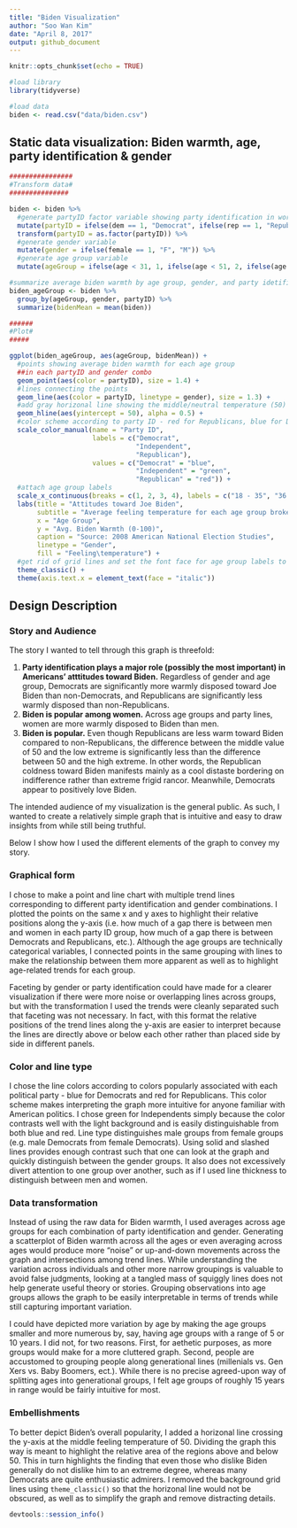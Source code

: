 ```yaml
---
title: "Biden Visualization"
author: "Soo Wan Kim"
date: "April 8, 2017"
output: github_document
---
```


```r
knitr::opts_chunk$set(echo = TRUE)

#load library
library(tidyverse)

#load data
biden <- read.csv("data/biden.csv")
```

## Static data visualization: Biden warmth, age, party identification & gender

```r
################
#Transform data#
###############

biden <- biden %>%
  #generate partyID factor variable showing party identification in words
  mutate(partyID = ifelse(dem == 1, "Democrat", ifelse(rep == 1, "Republican", "Independent"))) %>%
  transform(partyID = as.factor(partyID)) %>%
  #generate gender variable
  mutate(gender = ifelse(female == 1, "F", "M")) %>%
  #generate age group variable
  mutate(ageGroup = ifelse(age < 31, 1, ifelse(age < 51, 2, ifelse(age < 66, 3, 4))))

#summarize average biden warmth by age group, gender, and party idetification
biden_ageGroup <- biden %>%
  group_by(ageGroup, gender, partyID) %>%
  summarize(bidenMean = mean(biden))

######
#Plot#
#####

ggplot(biden_ageGroup, aes(ageGroup, bidenMean)) + 
  #points showing average biden warmth for each age group
  ##in each partyID and gender combo
  geom_point(aes(color = partyID), size = 1.4) + 
  #lines connecting the points
  geom_line(aes(color = partyID, linetype = gender), size = 1.3) + 
  #add gray horizonal line showing the middle/neutral temperature (50)
  geom_hline(aes(yintercept = 50), alpha = 0.5) + 
  #color scheme according to party ID - red for Republicans, blue for Democrats
  scale_color_manual(name = "Party ID",
                     labels = c("Democrat",
                                "Independent",
                                "Republican"),
                     values = c("Democrat" = "blue",
                                "Independent" = "green",
                                "Republican" = "red")) + 
  #attach age group labels
  scale_x_continuous(breaks = c(1, 2, 3, 4), labels = c("18 - 35", "36 - 50", "51 - 65", "65+")) + 
  labs(title = "Attitudes toward Joe Biden", 
       subtitle = "Average feeling temperature for each age group broken down by party identification and gender",
       x = "Age Group",
       y = "Avg. Biden Warmth (0-100)",
       caption = "Source: 2008 American National Election Studies",
       linetype = "Gender",
       fill = "Feeling\temperature") + 
  #get rid of grid lines and set the font face for age group labels to italic
  theme_classic() + 
  theme(axis.text.x = element_text(face = "italic"))
```

## Design Description

### Story and Audience

The story I wanted to tell through this graph is threefold: 

  1. **Party identification plays a major role (possibly the most important) in Americans' atttitudes toward Biden.** Regardless of gender and age group, Democrats are significantly more warmly disposed toward Joe Biden than non-Democrats, and Republicans are significantly less warmly disposed than non-Republicans. 
  2. **Biden is popular among women.** Across age groups and party lines, women are more warmly disposed to Biden than men. 
  3. **Biden is popular.** Even though Republicans are less warm toward Biden compared to non-Republicans, the difference between the middle value of 50 and the low extreme is significantly less than the difference between 50 and the high extreme. In other words, the Republican coldness toward Biden manifests mainly as a cool distaste bordering on indifference rather than extreme frigid rancor. Meanwhile, Democrats appear to positively love Biden.
  
The intended audience of my visualization is the general public. As such, I wanted to create a relatively simple graph that is intuitive and easy to draw insights from while still being truthful. 
  
Below I show how I used the different elements of the graph to convey my story.

### Graphical form

I chose to make a point and line chart with multiple trend lines corresponding to different party identification and gender combinations. I plotted the points on the same x and y axes to highlight their relative positions along the y-axis (i.e. how much of a gap there is between men and women in each party ID group, how much of a gap there is between Democrats and Republicans, etc.). Although the age groups are technically categorical variables, I connected points in the same grouping with lines to make the relationship between them more apparent as well as to highlight age-related trends for each group.

Faceting by gender or party identification could have made for a clearer visualization if there were more noise or overlapping lines across groups, but with the transformation I used the trends were cleanly separated such that faceting was not necessary. In fact, with this format the relative positions of the trend lines along the y-axis are easier to interpret because the lines are directly above or below each other rather than placed side by side in different panels. 

### Color and line type

I chose the line colors according to colors popularly associated with each political party - blue for Democrats and red for Republicans. This color scheme makes interpreting the graph more intuitive for anyone familiar with American politics. I chose green for Independents simply because the color contrasts well with the light background and is easily distinguishable from both blue and red. Line type distinguishes male groups from female groups (e.g. male Democrats from female Democrats). Using solid and slashed lines provides enough contrast such that one can look at the graph and quickly distinguish between the gender groups. It also does not excessively divert attention to one group over another, such as if I used line thickness to distinguish between men and women. 

### Data transformation

Instead of using the raw data for Biden warmth, I used averages across age groups for each combination of party identification and gender. Generating a scatterplot of Biden warmth across all the ages or even averaging across ages would produce more "noise" or up-and-down movements across the graph and intersections among trend lines. While understanding the variation across individuals and other more narrow groupings is valuable to avoid false judgments, looking at a tangled mass of squiggly lines does not help generate useful theory or stories. Grouping observations into age groups allows the graph to be easily interpretable in terms of trends while still capturing important variation. 

I could have depicted more variation by age by making the age groups smaller and more numerous by, say, having age groups with a range of 5 or 10 years. I did not, for two reasons. First, for aethetic purposes, as more groups would make for a more cluttered graph. Second, people are accustomed to grouping people along generational lines (millenials vs. Gen Xers vs. Baby Boomers, ect.). While there is no precise agreed-upon way of splitting ages into generational groups, I felt age groups of roughly 15 years in range would be fairly intuitive for most. 

### Embellishments

To better depict Biden's overall popularity, I added a horizonal line crossing the y-axis at the middle feeling temperature of 50. Dividing the graph this way is meant to highlight the relative area of the regions above and below 50. This in turn highlights the finding that even those who dislike Biden generally do not dislike him to an extreme degree, whereas many Democrats are quite enthusiastic admirers. I removed the background grid lines using `theme_classic()` so that the horizonal line would not be obscured, as well as to simplify the graph and remove distracting details.

```r
devtools::session_info()
```
